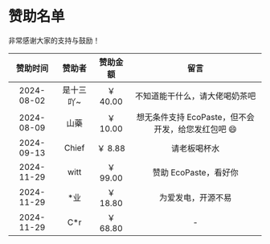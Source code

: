 # 赞助名单

非常感谢大家的支持与鼓励！

|  赞助时间  |  赞助者   | 赞助金额 |                        留言                        |
| :--------: | :-------: | :------: | :------------------------------------------------: |
| 2024-08-02 | 是十三吖~ | ￥ 40.00 |           不知道能干什么，请大佬喝奶茶吧           |
| 2024-08-09 |   山藥    | ￥ 10.00 | 想无条件支持 EcoPaste，但不会开发，给您发红包吧 😄 |
| 2024-09-13 |   Chief   | ￥ 8.88  |                    请老板喝杯水                    |
| 2024-11-29 |   witt    | ￥ 99.00 |               赞助 EcoPaste，看好你                |
| 2024-11-29 |   \*业    | ￥ 18.80 |                 为爱发电，开源不易                 |
| 2024-11-29 |   C\*r    | ￥ 68.80 |                         -                          |
